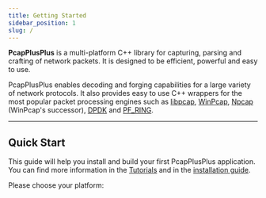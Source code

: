 ```yaml
---
title: Getting Started
sidebar_position: 1
slug: /
---
```


__PcapPlusPlus__ is a multi-platform C++ library for capturing, parsing and crafting of network packets. It is designed to be efficient, powerful and easy to use.

PcapPlusPlus enables decoding and forging capabilities for a large variety of network protocols. It also provides easy to use C++ wrappers for the most popular packet processing engines such as [libpcap](https://www.tcpdump.org/), [WinPcap](https://www.winpcap.org/), [Npcap](https://nmap.org/npcap/) (WinPcap's successor), [DPDK](https://www.dpdk.org/) and [PF_RING](https://www.ntop.org/products/packet-capture/pf_ring/).


<ReleaseButtonLink/>

---

## Quick Start

This guide will help you install and build your first PcapPlusPlus application. You can find more information in the [Tutorials](./tutorials/intro) and in the [installation guide](./install).

Please choose your platform:


<Tabs>
  <TabItem value="Linux">
    <Linux/>
  </TabItem>
  <TabItem value="MacOS">
    <MacOS/>
  </TabItem>
  <TabItem value="Windows - MinGW">
    <MinGW/>
  </TabItem>
  <TabItem value="Windows - Visual Studio">
    <VS/>
  </TabItem>
  <TabItem value="Android">
    <Android/>
  </TabItem>
  <TabItem value="FreeBSD">
    <FreeBSD/>
  </TabItem>
</Tabs>